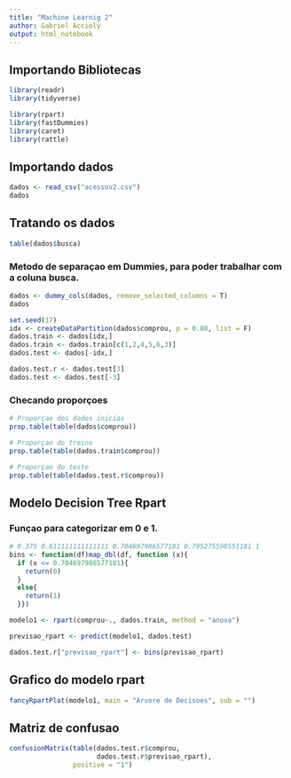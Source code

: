 ---
title: "Machine Learnig 2"
author: Gabriel Accioly
output: html_notebook
---

## **Importando Bibliotecas**
```{r}
library(readr)
library(tidyverse)

library(rpart)
library(fastDummies)
library(caret)
library(rattle)

```
## **Importando dados**

```{r}
dados <- read_csv("acessov2.csv")
dados
```
## **Tratando os dados**
```{r}
table(dados$busca)
```
### Metodo de separaçao em Dummies, para poder trabalhar com a coluna busca.
```{r}
dados <- dummy_cols(dados, remove_selected_columns = T)
dados
```
```{r}
set.seed(17)
idx <- createDataPartition(dados$comprou, p = 0.80, list = F)
dados.train <- dados[idx,]
dados.train <- dados.train[c(1,2,4,5,6,3)]
dados.test <- dados[-idx,]

dados.test.r <- dados.test[3]
dados.test <- dados.test[-3]
```

### **Checando proporçoes**
```{r}
# Proporçao dos dados inicias
prop.table(table(dados$comprou))

# Proporçao do treino
prop.table(table(dados.train$comprou))

# Proporçao do teste
prop.table(table(dados.test.r$comprou))
```

## **Modelo Decision Tree Rpart**
### Funçao para categorizar em 0 e 1.
```{r}
# 0.375 0.611111111111111 0.704697986577181 0.795275590551181 1
bins <- function(df)map_dbl(df, function (x){
  if (x <= 0.704697986577181){
    return(0)
  }
  else{
    return(1)
  }})
```

```{r}
modelo1 <- rpart(comprou~., dados.train, method = "anova")

previsao_rpart <- predict(modelo1, dados.test)

dados.test.r["previsao_rpart"] <- bins(previsao_rpart)
```

## **Grafico do modelo rpart**
```{r}
fancyRpartPlot(modelo1, main = "Arvore de Decisoes", sub = "")
```

## **Matriz de confusao**
```{r}
confusionMatrix(table(dados.test.r$comprou,
                      dados.test.r$previsao_rpart),
                positive = "1")
```




